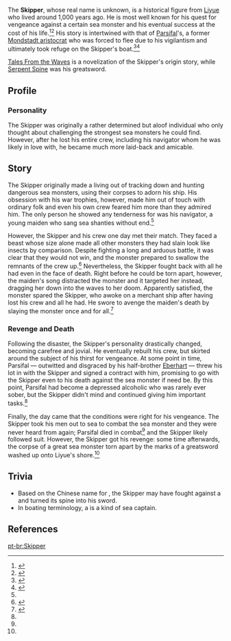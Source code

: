 {{Character Infobox
|type             = Historical
|deceased         = Past
|region           = Liyue
}}
The '''Skipper''', whose real name is unknown, is a historical figure from [[Liyue]] who lived around 1,000 years ago. He is most well known for his quest for vengeance against a certain sea monster and his eventual success at the cost of his life.<ref name="TFtW1">{{Ref/Book|Tales From the Waves|1|Rising Tide}}</ref><ref name="SS">{{Ref/Weapon|Serpent Spine}}</ref> His story is intertwined with that of [[Parsifal]]'s, a former [[Mondstadt Aristocracy|Mondstadt aristocrat]] who was forced to flee due to his vigilantism and ultimately took refuge on the Skipper's boat.<ref name="HoD">{{Ref/ArtiSet|Heart of Depth}}</ref><ref>{{Ref/Weapon|Iron Sting}}</ref>

[[Tales From the Waves]] is a novelization of the Skipper's origin story, while [[Serpent Spine]] was his greatsword.

==Profile==
===Personality===
The Skipper was originally a rather determined but aloof individual who only thought about challenging the strongest sea monsters he could find. However, after he lost his entire crew, including his navigator whom he was likely in love with, he became much more laid-back and amicable.

==Story==
The Skipper originally made a living out of tracking down and hunting dangerous sea monsters, using their corpses to adorn his ship. His obsession with his war trophies, however, made him out of touch with ordinary folk and even his own crew feared him more than they admired him. The only person he showed any tenderness for was his navigator, a young maiden who sang sea shanties without end.<ref name="TFtW1" />

However, the Skipper and his crew one day met their match. They faced a beast whose size alone made all other monsters they had slain look like insects by comparison. Despite fighting a long and arduous battle, it was clear that they would not win, and the monster prepared to swallow the remnants of the crew up.<ref>{{Ref/Book|Tales From the Waves|2|Wild Storm}}</ref> Nevertheless, the Skipper fought back with all he had even in the face of death. Right before he could be torn apart, however, the maiden's song distracted the monster and it targeted her instead, dragging her down into the waves to her doom. Apparently satisfied, the monster spared the Skipper, who awoke on a merchant ship after having lost his crew and all he had. He swore to avenge the maiden's death by slaying the monster once and for all.<ref>{{Ref/Book|Tales From the Waves|3|Receding Torrent}}</ref>

===Revenge and Death===
Following the disaster, the Skipper's personality drastically changed, becoming carefree and jovial. He eventually rebuilt his crew, but skirted around the subject of his thirst for vengeance. At some point in time, Parsifal &mdash; outwitted and disgraced by his half-brother [[Eberhart]] &mdash; threw his lot in with the Skipper and signed a contract with him, promising to go with the Skipper even to his death against the sea monster if need be. By this point, Parsifal had become a depressed alcoholic who was rarely ever sober, but the Skipper didn't mind and continued giving him important tasks.<ref name="HoD" />

Finally, the day came that the conditions were right for his vengeance. The Skipper took his men out to sea to combat the sea monster and they were never heard from again; Parsifal died in combat<ref name="HoD" /> and the Skipper likely followed suit. However, the Skipper got his revenge: some time afterwards, the corpse of a great sea monster torn apart by the marks of a greatsword washed up onto Liyue's shore.<ref name="SS" />

==Trivia==
*Based on the Chinese name for {{Lang|Serpent Spine|zh=螭骨剑}}, the Skipper may have fought against a {{Lang|[[Chi]]|zh=螭}} and turned its spine into his sword.
*In boating terminology, a {{w|Sea captain#Skipper|skipper}} is a kind of sea captain.

==References==
{{Reflist}}

[[pt-br:Skipper]]